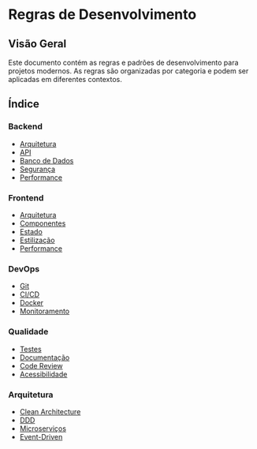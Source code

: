# Regras de Desenvolvimento

## Visão Geral
Este documento contém as regras e padrões de desenvolvimento para projetos modernos. As regras são organizadas por categoria e podem ser aplicadas em diferentes contextos.

## Índice

### Backend
- [Arquitetura](./backend/architecture.mdx)
- [API](./backend/api.mdx)
- [Banco de Dados](./backend/database.mdx)
- [Segurança](./backend/security.mdx)
- [Performance](./backend/performance.mdx)

### Frontend
- [Arquitetura](./frontend/architecture.mdx)
- [Componentes](./frontend/components.mdx)
- [Estado](./frontend/state.mdx)
- [Estilização](./frontend/styling.mdx)
- [Performance](./frontend/performance.mdx)

### DevOps
- [Git](./devops/git.mdx)
- [CI/CD](./devops/ci-cd.mdx)
- [Docker](./devops/docker.mdx)
- [Monitoramento](./devops/monitoring.mdx)

### Qualidade
- [Testes](./quality/testing.mdx)
- [Documentação](./quality/documentation.mdx)
- [Code Review](./quality/code-review.mdx)
- [Acessibilidade](./quality/accessibility.mdx)

### Arquitetura
- [Clean Architecture](./architecture/clean-architecture.mdx)
- [DDD](./architecture/ddd.mdx)
- [Microserviços](./architecture/microservices.mdx)
- [Event-Driven](./architecture/event-driven.mdx) 